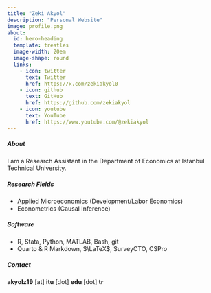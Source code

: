 ```yaml
---
title: "Zeki Akyol"
description: "Personal Website"
image: profile.png
about:
  id: hero-heading
  template: trestles
  image-width: 20em
  image-shape: round
  links:
    - icon: twitter
      text: Twitter
      href: https://x.com/zekiakyol0
    - icon: github
      text: GitHub
      href: https://github.com/zekiakyol
    - icon: youtube
      text: YouTube
      href: https://www.youtube.com/@zekiakyol
---
```


:::{#hero-heading}
##### **About**

I am a Research Assistant in the Department of Economics at Istanbul Technical University.

##### **Research Fields**

- Applied Microeconomics (Development/Labor Economics)
- Econometrics (Causal Inference)

##### **Software**

- R, Stata, Python, MATLAB, Bash, git
- Quarto & R Markdown, $\LaTeX$, SurveyCTO, CSPro

##### **Contact**

**akyolz19** [at] **itu** [dot] **edu** [dot] **tr**
:::
